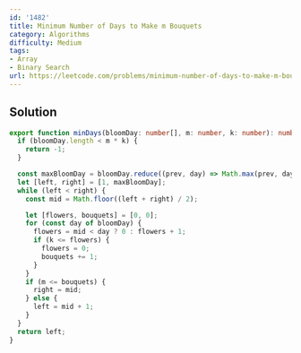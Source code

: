 ```yaml
---
id: '1482'
title: Minimum Number of Days to Make m Bouquets
category: Algorithms
difficulty: Medium
tags:
- Array
- Binary Search
url: https://leetcode.com/problems/minimum-number-of-days-to-make-m-bouquets
---
```


## Solution

```typescript filename="solution.ts" copy
export function minDays(bloomDay: number[], m: number, k: number): number {
  if (bloomDay.length < m * k) {
    return -1;
  }

  const maxBloomDay = bloomDay.reduce((prev, day) => Math.max(prev, day), 1);
  let [left, right] = [1, maxBloomDay];
  while (left < right) {
    const mid = Math.floor((left + right) / 2);

    let [flowers, bouquets] = [0, 0];
    for (const day of bloomDay) {
      flowers = mid < day ? 0 : flowers + 1;
      if (k <= flowers) {
        flowers = 0;
        bouquets += 1;
      }
    }
    if (m <= bouquets) {
      right = mid;
    } else {
      left = mid + 1;
    }
  }
  return left;
}
```

